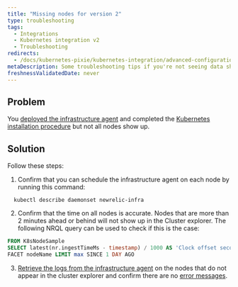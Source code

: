 ```yaml
---
title: "Missing nodes for version 2"
type: troubleshooting
tags:
  - Integrations
  - Kubernetes integration v2
  - Troubleshooting
redirects:
  - /docs/kubernetes-pixie/kubernetes-integration/advanced-configuration/k8s-version2/troubleshooting
metaDescription: Some troubleshooting tips if you're not seeing data show up for your New Relic's Kubernetes integration.
freshnessValidatedDate: never
---
```


## Problem

You [deployed the infrastructure agent](/docs/infrastructure/infrastructure-monitoring/get-started/choose-infra-install-method/) and completed the [Kubernetes installation procedure](/install/kubernetes/) but not all nodes show up.

## Solution

Follow these steps:

1. Confirm that you can schedule the infrastructure agent on each node by running this command:

  ```shell
    kubectl describe daemonset newrelic-infra
  ```

2. Confirm that the time on all nodes is accurate. Nodes that are more than 2 minutes ahead or behind will not show up in the Cluster explorer. The following NRQL query can be used to check if this is the case:

  ```sql
  FROM K8sNodeSample
  SELECT latest(nr.ingestTimeMs - timestamp) / 1000 AS 'Clock offset seconds'
  FACET nodeName LIMIT max SINCE 1 DAY AGO
  ```

3. [Retrieve the logs from the infrastructure agent](/docs/kubernetes-pixie/kubernetes-integration/advanced-configuration/k8s-version2/overview/#logs-version2) on the nodes that do not appear in the cluster explorer and confirm there are no [error messages](/docs/kubernetes-pixie/kubernetes-integration/advanced-configuration/k8s-version2/errors/).
